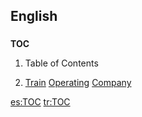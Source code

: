 ==English==
==={{initialism}}===
'''TOC'''

#Table of Contents
#{{context|UK|rail transport}} [[train|Train]] [[operating|Operating]] [[company|Company]]

[[es:TOC]]
[[tr:TOC]]
